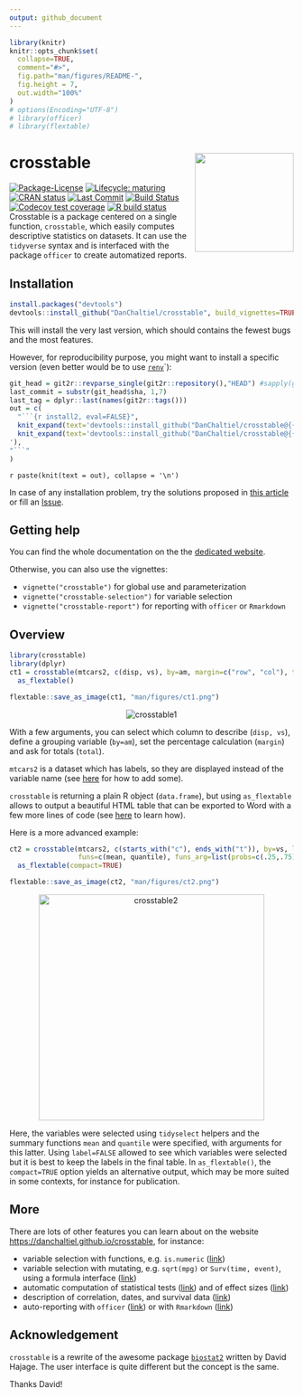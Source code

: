 ```yaml
---
output: github_document
---
```


<!-- README.md is generated from README.Rmd. Please edit that file -->

```r
library(knitr)
knitr::opts_chunk$set(
  collapse=TRUE,
  comment="#>",
  fig.path="man/figures/README-",
  fig.height = 7,
  out.width="100%"
)
# options(Encoding="UTF-8")
# library(officer)
# library(flextable)
```


# crosstable <a href='https://DanChaltiel.github.io/crosstable/'><img src='docs/hex_sticker_v2.png' align="right" height="175" /></a>
<!-- badges: start -->
[![Package-License](http://img.shields.io/badge/license-GPL--3-brightgreen.svg?style=flat)](http://www.gnu.org/licenses/gpl-3.0.html) 
[![Lifecycle: maturing](https://img.shields.io/badge/lifecycle-maturing-blue.svg)](https://www.tidyverse.org/lifecycle/#maturing)
[![CRAN status](https://www.r-pkg.org/badges/version/crosstable)](https://CRAN.R-project.org/package=crosstable)
<!-- [![Downloads](http://cranlogs.r-pkg.org/badges/crosstable?color=brightgreen)](http://www.r-pkg.org/pkg/crosstable) -->
[![Last Commit](https://img.shields.io/github/last-commit/DanChaltiel/crosstable)](https://github.com/DanChaltiel/crosstable)
[![Build Status](https://travis-ci.org/DanChaltiel/crosstable.svg?branch=master)](https://travis-ci.org/DanChaltiel/crosstable)
[![Codecov test coverage](https://codecov.io/gh/DanChaltiel/crosstable/branch/master/graph/badge.svg)](https://codecov.io/gh/DanChaltiel/crosstable?branch=master)
<!-- [![Dependencies](https://tinyverse.netlify.com/badge/crosstable)](https://cran.r-project.org/package=crosstable)  -->
[![R build status](https://github.com/DanChaltiel/crosstable/workflows/R-CMD-check/badge.svg)](https://github.com/DanChaltiel/crosstable/actions)
<!-- badges: end -->
Crosstable is a package centered on a single function, `crosstable`, which easily computes descriptive statistics on datasets. It can use the `tidyverse` syntax and is interfaced with the package `officer` to create automatized reports.

## Installation

```r
install.packages("devtools")
devtools::install_github("DanChaltiel/crosstable", build_vignettes=TRUE)
```

This will install the very last version, which should contains the fewest bugs and the most features. 

However, for reproducibility purpose, you might want to install a specific version (even better would be to use [`renv`](https://rstudio.github.io/renv/articles/renv.html)`):

```r
git_head = git2r::revparse_single(git2r::repository(),"HEAD") #sapply(git_head, print)
last_commit = substr(git_head$sha, 1,7)
last_tag = dplyr::last(names(git2r::tags()))
out = c(
  "```{r install2, eval=FALSE}",
  knit_expand(text='devtools::install_github("DanChaltiel/crosstable@{{last_tag}}", build_vignettes=TRUE) #last version'),
  knit_expand(text='devtools::install_github("DanChaltiel/crosstable@{{last_commit}}", build_vignettes=TRUE) #last commit
'),
"```"
)
```

`r paste(knit(text = out), collapse = '\n')`


In case of any installation problem, try the solutions proposed in [this article](https://danchaltiel.github.io/crosstable/articles/crosstable-install.html) or fill an [Issue](https://github.com/DanChaltiel/crosstable/issues).

## Getting help

You can find the whole documentation on the the [dedicated website](https://danchaltiel.github.io/crosstable).

Otherwise, you can also use the vignettes: 

+ `vignette("crosstable")` for global use and parameterization 
+ `vignette("crosstable-selection")` for variable selection 
+ `vignette("crosstable-report")` for reporting with `officer` or `Rmarkdown`

## Overview


```r
library(crosstable)
library(dplyr)
ct1 = crosstable(mtcars2, c(disp, vs), by=am, margin=c("row", "col"), total="both") %>%
  as_flextable()
```

```r
flextable::save_as_image(ct1, "man/figures/ct1.png")
```

<p align="center">
  <img src="man/figures/ct1.png" alt="crosstable1">
</p>

With a few arguments, you can select which column to describe (`disp, vs`), define a grouping variable (`by=am`), set the percentage calculation (`margin`) and ask for totals (`total`). 

`mtcars2` is a dataset which has labels, so they are displayed instead of the variable name (see [here](https://danchaltiel.github.io/crosstable/articles/crosstable.html#dataset-modified-mtcars) for how to add some). 

`crosstable` is returning a plain R object (`data.frame`), but using `as_flextable` allows to output a beautiful HTML table that can be exported to Word with a few more lines of code (see [here](https://danchaltiel.github.io/crosstable/articles/crosstable-report.html) to learn how).

Here is a more advanced example:

```r
ct2 = crosstable(mtcars2, c(starts_with("c"), ends_with("t")), by=vs, label=FALSE,
                 funs=c(mean, quantile), funs_arg=list(probs=c(.25,.75), digits=3)) %>% 
  as_flextable(compact=TRUE)
```

```r
flextable::save_as_image(ct2, "man/figures/ct2.png")
```

<p align="center">
<img src="man/figures/ct2.png" alt="crosstable2" height="400">
</p>


Here, the variables were selected using `tidyselect` helpers and the summary functions `mean` and `quantile` were specified, with arguments for this latter. Using `label=FALSE` allowed to see which variables were selected but it is best to keep the labels in the final table. In `as_flextable()`, the `compact=TRUE` option yields an alternative output, which may be more suited in some contexts, for instance for publication.

## More

There are lots of other features you can learn about on the website [https://danchaltiel.github.io/crosstable](https://danchaltiel.github.io/crosstable), for instance:

- variable selection with functions, e.g. `is.numeric` ([link](https://danchaltiel.github.io/crosstable/articles/crosstable-selection.html#select-with-predicate-functions))
- variable selection with mutating, e.g. `sqrt(mpg)` or `Surv(time, event)`, using a formula interface ([link](https://danchaltiel.github.io/crosstable/articles/crosstable-selection.html#select-with-a-formula))
- automatic computation of statistical tests ([link](https://danchaltiel.github.io/crosstable/articles/crosstable.html#tests)) and of effect sizes ([link](https://danchaltiel.github.io/crosstable/articles/crosstable.html#effects))
- description of correlation, dates, and survival data ([link](https://danchaltiel.github.io/crosstable/articles/crosstable.html#miscellaneous-1))
- auto-reporting with `officer` ([link](https://danchaltiel.github.io/crosstable/articles/crosstable-report.html#create-reports-with-officer)) or with `Rmarkdown` ([link](https://danchaltiel.github.io/crosstable/articles/crosstable-report.html#create-reports-with-rmarkdown))



## Acknowledgement

`crosstable` is a rewrite of the awesome package [`biostat2`](https://github.com/eusebe/biostat2) written by David Hajage. The user interface is quite different but the concept is the same.

Thanks David!
